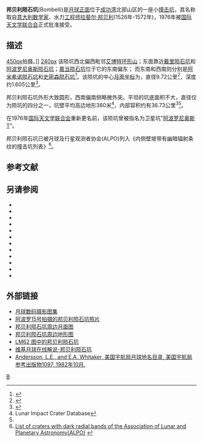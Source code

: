 {{lunar crater data|
 image=Abbot LO-IV-184H LTVT.jpg|240px|
 caption=[[月球轨道器4号|月球轨道器4号]]拍摄的图像|
 latitude=5.28|
 N_or_S=N|
 longitude=56.19|
 E_or_W=E|
 diameter=9.72公里|
 depth=1.605公里|
 colong=304|
 eponym=[[拉斐尔·邦贝利|拉斐尔·邦贝利]]}}
'''邦贝利陨石坑'''(Bombelli)是[[月球正面|月球正面]]位于[[成功湾|成功湾]]北部山区的一座小[[撞击坑|撞击坑]]，其名称取自[[意大利|意大利]][[数学家|数学家]]、水力[[工程师|工程师]][[拉斐尔·邦贝利|拉斐尔·邦贝利]](1526年-1572年)，1976年被[[国际天文学联合会|国际天文学联合会]]正式批准接受。

==描述==
[[image:Apollonius_-_LROC_-_WAC.JPG|450px]]拍摄。]]
[[image:Location_of_lunar_crater_apollonius.jpg|240px]]
该陨坑西北偏西毗邻[[艾博特环形山|艾博特环形山]]；东面靠近[[戴里陨石坑|戴里陨石坑]]和[[阿波罗尼奥斯陨石坑|阿波罗尼奥斯陨石坑]]；[[嘉当陨石坑|嘉当陨石坑]]位于它的东南偏东；
而东南和西南则分别是[[阿米希诺陨石坑|阿米希诺陨石坑]]和[[史密森陨石坑|史密森陨石坑]]<ref>{{Cite web |url=http://planetarynames.wr.usgs.gov/images/Lunar/lac_62_lo.pdf |title=Crater Bombelli LAC-62 map |accessdate=2016-08-14 |archive-date=2013-02-20 |archive-url=https://web.archive.org/web/20130220184648/http://planetarynames.wr.usgs.gov/images/Lunar/lac_62_lo.pdf |dead-url=no }}</ref>。该陨坑的中心[[月面坐标|月面坐标]]为{{Coord|5.28|N|56.19|E|globe:Moon|nogoogle=1|noosm=1}}，直径9.72公里<ref name="IAU">{{Cite web |url=http://planetarynames.wr.usgs.gov/Feature/808 |title=Directory of the International Astronomical Union |accessdate=2016-08-14 |archive-date=2018-07-15 |archive-url=https://web.archive.org/web/20180715011405/https://planetarynames.wr.usgs.gov/Feature/808 |dead-url=no }}</ref>，深度约1.605公里<ref>{{Cite web |url=http://fisherka.csolutionshosting.net/astronote/plan/craterdepth/html/CraterDepthFeatureNameWestfall.html |title=John E. Westfall's Atlas of the Lunar Terminator, Cambridge Univ. Press (2000) |accessdate=2016-08-14 |archive-date=2014-12-18 |archive-url=https://archive.today/20141218234310/http://fisherka.csolutionshosting.net/astronote/plan/craterdepth/html/CraterDepthFeatureNameWestfall.html |dead-url=yes }}</ref>。

邦贝利陨石坑外形大致圆形，西南偏南侧略微外突。平坦的坑底面积不大，直径仅为陨坑的四分之一，坑壁平均高边地形360米<ref name=LICD>Lunar Impact Crater Database</ref>，内部容积约有36.73公里<sup>3</sup><ref name="LICD"/>。

在1976年[[国际天文学联合会|国际天文学联合会]]重新更名前，该陨坑曾被指名为卫星坑"[[阿波罗尼奥斯陨石坑|阿波罗尼奥斯 T]]"。

邦贝利陨石坑已被月球及行星观测者协会(ALPO)列入《内侧壁坡带有幽暗辐射条纹的撞击坑列表》<ref>[http://www.zone-vx.com/alpo-bcp-longlist.pdf List of craters with dark radial bands of the Association of Lunar and Planetary Astronomy(ALPO)] {{webarchive|url=https://web.archive.org/web/20131203025135/http://www.zone-vx.com/alpo-bcp-longlist.pdf |date=2013-12-03 }}</ref>。
==参考文献==
{{reflist}}
==另请参阅==
{{refbegin}}
* {{cite book
  | last1 = Andersson
  | first1 = L. E.
  | last2 = Whitaker
  | first2 = E. A.
  | authorlink2 = Ewen Whitaker
  | date = 1982
  | title = [[NASA|NASA]] Catalogue of Lunar Nomenclature
  | publisher = NASA RP-1097
  | ref = harv
  }}
* {{cite web
  | last = Blue
  | first = Jennifer
  | date = July 25, 2007
  | title = Gazetteer of Planetary Nomenclature
  | publisher = [[United_States_Geological_Survey|USGS]]
  | url = http://planetarynames.wr.usgs.gov/
  | accessdate = 2007-08-05
  | ref = harv
  | archive-date = 2014-09-24
  | archive-url = https://web.archive.org/web/20140924155446/http://planetarynames.wr.usgs.gov/Page/GANYMEDE/target
  | dead-url = no
  }}
* {{cite book
  | last1 = Bussey
  | first1 = B.
  | authorlink1 = Ben Bussey
  | last2 = Spudis
  | first2 = P.
  | authorlink2 = Paul Spudis
  | date = 2004
  | title = The Clementine Atlas of the Moon
  | publisher = Cambridge University Press
  | location = New York
  | isbn = 978-0-521-81528-4
  | ref = harv
  }}
* {{cite book
  | last1 = Cocks
  | first1 = Elijah E.
  | last2 = Cocks
  | first2 = Josiah C.
  | date = 1995
  | title = Who's Who on the Moon: A Biographical Dictionary of Lunar Nomenclature
  | url = https://archive.org/details/isbn_9780936389271
  | publisher = Tudor Publishers
  | isbn = 978-0-936389-27-1
  | ref = harv
  }}
* {{cite web
  | last = McDowell
  | first = Jonathan
  | date = July 15, 2007
  | url = http://host.planet4589.org/astro/lunar/
  | title = Lunar Nomenclature
  | publisher = Jonathan's Space Report
  | accessdate = 2007-10-24
  | ref = harv
  | archive-date = 2018-12-25
  | archive-url = https://web.archive.org/web/20181225170156/http://host.planet4589.org/astro/lunar/
  | dead-url = no
  }}
* {{cite journal| last1 = Menzel| first1 = D. H.| last2 = Minnaert| first2 = M.| last3 = Levin| first3 = B.| last4 = Dollfus| first4 = A.| last5 = Bell| first5 = B.| title = Report on Lunar Nomenclature by the Working Group of Commission 17 of the IAU| doi = 10.1007/BF00171763| journal = Space Science Reviews| volume = 12| issue = 2| pages = 136–186| date = 1971| bibcode = 1971SSRv...12..136M| ref = harv}}
* {{cite book
  | first = Patrick
  | last = Moore
  | authorlink = Patrick Moore
  | date = 2001
  | title = On the Moon
  | url = https://archive.org/details/patrickmooreonmo00patr
  | publisher = Sterling Publishing Co.
  | isbn = 978-0-304-35469-6
  | ref = harv
  }}
* {{cite book
  | first = Fred W.
  | last = Price
  | date = 1988
  | title = The Moon Observer's Handbook
  | publisher = Cambridge University Press
  | isbn = 978-0-521-33500-3
  | ref = harv
  }}
* {{cite book
  | last = Rükl
  | first = Antonín
  | authorlink = Antonín Rükl
  | date = 1990
  | title = Atlas of the Moon
  | publisher = Kalmbach Books
  | isbn = 978-0-913135-17-4
  | ref = harv
  }}
* {{cite book
  | last = Webb
  | first = Rev. T. W.
  | authorlink = Thomas William Webb
  | date = 1962
  | title = Celestial Objects for Common Telescopes
  | url = https://archive.org/details/celestialobjects00webb
  | edition = 6th revised
  | publisher = Dover
  | isbn = 978-0-486-20917-3
  | ref = harv
  }}
* {{cite book
  | first = Ewen A.
  | last = Whitaker
  | authorlink = Ewen Whitaker
  | date = 1999
  | title = Mapping and Naming the Moon
  | publisher = Cambridge University Press
  | isbn = 978-0-521-62248-6
  | ref = harv
  }}
* {{cite book
  | first = Peter T.
  | last = Wlasuk
  | date = 2000
  | title = Observing the Moon
  | publisher = Springer
  | isbn = 978-1-85233-193-1
  | ref = harv
 }}
{{refend}}

==外部链接==
* [http://www.lpi.usra.edu/resources/lunar_orbiter/bin/srch_nam.shtml?Bombelli%7C0 月球数码摄影图集] {{Wayback|url=http://www.lpi.usra.edu/resources/lunar_orbiter/bin/srch_nam.shtml?Bombelli%7C0 |date=20160304065030 }}
* [http://www.lpi.usra.edu/resources/apollo/search/feature/?feature=Apollonius+T 阿波罗15号拍摄的邦贝利陨石坑照片] {{Wayback|url=http://www.lpi.usra.edu/resources/apollo/search/feature/?feature=Apollonius+T |date=20160304065027 }}
* [https://web.archive.org/web/20160819134236/http://www.lpi.usra.edu/resources/mapcatalog/usgs/I837/ 邦贝利陨石坑周边月面图]
* [http://www.lpi.usra.edu/resources/mapcatalog/LTO/lto62d2_1/ 邦贝利陨石坑周边地形图] {{Wayback|url=http://www.lpi.usra.edu/resources/mapcatalog/LTO/lto62d2_1/ |date=20160304083211 }}
* [https://web.archive.org/web/20160304072811/http://www.lpi.usra.edu/resources/mapcatalog/LM/lm62/ LM62 图中的邦贝利陨石坑]
* [http://the-moon.wikispaces.com/Bombelli 维基月球在线解说-邦贝利陨石坑] {{Wayback|url=http://the-moon.wikispaces.com/Bombelli |date=20180507083817 }}
* [http://planet4589.org/astro/lunar/RP-1097.pdf Andersson, L.E., and E.A. Whitaker, 美国宇航局月球地名目录, 美国宇航局参考出版物1097, 1982年10月.] {{Wayback|url=http://planet4589.org/astro/lunar/RP-1097.pdf |date=20141006125838 }}

[[Category:月球环形山|B]]
{{月球环形山 (A-B)}}